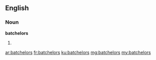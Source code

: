 ==English==

===Noun===
'''batchelors'''

# {{plural of|batchelor}}

[[ar:batchelors]]
[[fr:batchelors]]
[[ku:batchelors]]
[[mg:batchelors]]
[[my:batchelors]]